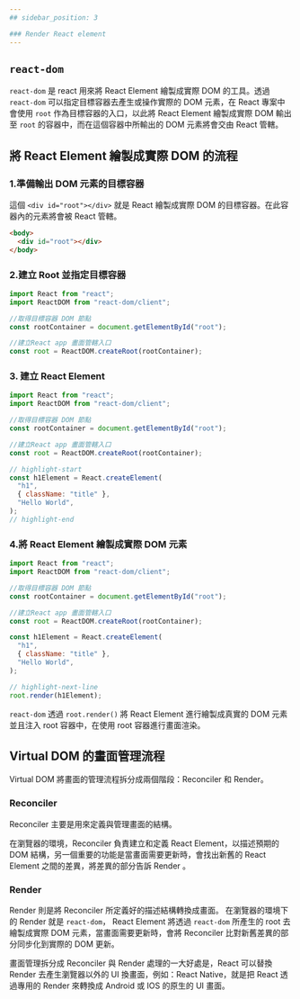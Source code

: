 ```yaml
---
## sidebar_position: 3

### Render React element
---
```


## `react-dom`

`react-dom` 是 react 用來將 React Element 繪製成實際 DOM 的工具。透過 `react-dom` 可以指定目標容器去產生或操作實際的 DOM 元素，在 React 專案中會使用 `root` 作為目標容器的入口，以此將 React Element 繪製成實際 DOM 輸出至 `root` 的容器中，而在這個容器中所輸出的 DOM 元素將會交由 React 管轄。

## 將 React Element 繪製成實際 DOM 的流程

### 1.準備輸出 DOM 元素的目標容器

這個 `<div id="root"></div>` 就是 React 繪製成實際 DOM 的目標容器。在此容器內的元素將會被 React 管轄。

```html
<body>
  <div id="root"></div>
</body>
```

### 2.建立 Root 並指定目標容器

```js title=index.js
import React from "react";
import ReactDOM from "react-dom/client";

//取得目標容器 DOM 節點
const rootContainer = document.getElementById("root");

//建立React app 畫面管轄入口
const root = ReactDOM.createRoot(rootContainer);
```

### 3. 建立 React Element

```js title=index.js
import React from "react";
import ReactDOM from "react-dom/client";

//取得目標容器 DOM 節點
const rootContainer = document.getElementById("root");

//建立React app 畫面管轄入口
const root = ReactDOM.createRoot(rootContainer);

// highlight-start
const h1Element = React.createElement(
  "h1",
  { className: "title" },
  "Hello World",
);
// highlight-end
```

### 4.將 React Element 繪製成實際 DOM 元素

```js title=index.js
import React from "react";
import ReactDOM from "react-dom/client";

//取得目標容器 DOM 節點
const rootContainer = document.getElementById("root");

//建立React app 畫面管轄入口
const root = ReactDOM.createRoot(rootContainer);

const h1Element = React.createElement(
  "h1",
  { className: "title" },
  "Hello World",
);

// highlight-next-line
root.render(h1Element);
```

`react-dom` 透過 `root.render()` 將 React Element 進行繪製成真實的 DOM 元素並且注入 root 容器中，在使用 root 容器進行畫面渲染。

## Virtual DOM 的畫面管理流程

Virtual DOM 將畫面的管理流程拆分成兩個階段：Reconciler 和 Render。

### Reconciler

Reconciler 主要是用來定義與管理畫面的結構。

在瀏覽器的環境，Reconciler 負責建立和定義 React Element，以描述預期的 DOM 結構，另一個重要的功能是當畫面需要更新時，會找出新舊的 React Element 之間的差異，將差異的部分告訴 Render 。

### Render

Render 則是將 Reconciler 所定義好的描述結構轉換成畫面。
在瀏覽器的環境下的 Render 就是 `react-dom`， React Element 將透過 `react-dom` 所產生的 root 去繪製成實際 DOM 元素，當畫面需要更新時，會將 Reconciler 比對新舊差異的部分同步化到實際的 DOM 更新。

畫面管理拆分成 Reconciler 與 Render 處理的一大好處是，React 可以替換 Render 去產生瀏覽器以外的 UI 換畫面，例如：React Native，就是把 React 透過專用的 Render 來轉換成 Android 或 IOS 的原生的 UI 畫面。
